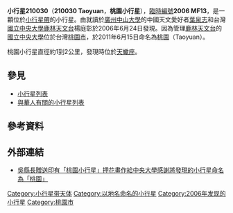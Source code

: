 {{Infobox planet
| bgcolour = #FFFFC0
| name = 桃園（Taoyuan） 
| symbol = 
| image = 
| caption = 
| discovery = yes
| discovery_ref = 
| discoverer = [[楊庭彰|楊庭彰]]、[[葉泉志|葉泉志]]
| discovery_site = [[鹿林天文台|鹿林天文台]] 
| discovered = 2006年6月24日
| designations = yes
| mp_name = 桃園（小行星210030）
| named_after = [[桃園市|桃園市]]
| alt_names = 2006 MF13
| mp_category = [[小行星帶|主帶]]
| orbit_ref = <ref>[http://ssd.jpl.nasa.gov/sbdb.cgi?sstr=210030 210030 Taoyuan (2006 MF13)]</ref>
| epoch = 2011年8月27日
| aphelion = {{convert|2.4376705|AU|km|3|abbr=on|lk=out}}
| perihelion = {{convert|2.08408091|AU|km|3|abbr=on}}
| semimajor = {{convert|2.2608757|AU|km|3|abbr=on}}
| eccentricity = 0.0781975
| period = 1241.6907606 [[日|日]]<br />3.40 [[儒略年|儒略年]]
| avg_speed = 
| inclination = 7.28248°
| asc_node = 77.62154°
| mean_anomaly = 202.60245°
| arg_peri = 159.75838°
| satellites = 
| physical_characteristics = yes
| dimensions = 
| mass = 
| density = 
| surface_grav = 
| escape_velocity = 
| sidereal_day = 
| axial_tilt = 
| pole_ecliptic_lat = 
| pole_ecliptic_lon = 
| albedo = 
| temperatures= 
| temp_name1 = 
| mean_temp_1 = 
| max_temp_1 = 
| temp_name2 = 
| max_temp_2 = 
| spectral_type = 
| abs_magnitude = 16.9
}}

'''小行星210030'''（'''210030 Taoyuan'''，'''桃園小行星'''），[[天文學臨時編號|臨時編號]]'''2006 MF13'''，是一顆位於[[小行星帶|小行星帶]]的小行星。由就讀於[[廣州|廣州]][[中山大學|中山大學]]的中國天文愛好者[[葉泉志|葉泉志]]和台灣[[國立中央大學|國立中央大學]][[鹿林天文台|鹿林天文台]]楊庭彰於2006年6月24日發現。因為管理[[鹿林天文台|鹿林天文台]]的[[國立中央大學|國立中央大學]]位於台灣[[桃園市|桃園市]]，於2011年6月15日命名為[[桃園市|桃園]]（Taoyuan）。

桃園小行星直徑約1到2公里，發現時位於[[天蠍座|天蠍座]]。

== 參見 ==
* [[小行星列表|小行星列表]]
* [[與華人有關的小行星列表|與華人有關的小行星列表]]

== 參考資料 ==
{{Reflist}}
<references/>

==外部連結==
* [http://travel-taoyuan.tycg.gov.tw/content/news/news01_in.aspx?sid=2229 吳縣長贈送印有「桃園小行星」押花畫作給中央大學感謝將發現的小行星命名為「桃園」]{{dead link|date=2017年12月 |bot=InternetArchiveBot |fix-attempted=yes }}

{{Minor Planet Number|[[小行星210029|小行星210029]]|[[小行星210031|小行星210031]]}}

{{小天體}}
{{beltasteroid-stub}}

[[Category:小行星带天体|Category:小行星带天体]]
[[Category:以地名命名的小行星|Category:以地名命名的小行星]]
[[Category:2006年发现的小行星|Category:2006年发现的小行星]]
[[Category:桃園市|Category:桃園市]]